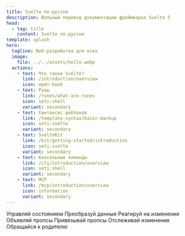 ```yaml
---
title: Svelte по-русски
description: Вольный перевод документации фреймворка Svelte 5
head:
  - tag: title
    content: Svelte по-русски
template: splash
hero:
  tagline: Веб-разработка для всех
  image:
    file: ../../assets/hello.webp
  actions:
    - text: Что такое Svelte?
      link: /introduction/overview
      icon: open-book
    - text: Руны
      link: /runes/what-are-runes
      icon: seti:shell
      variant: secondary
    - text: Синтаксис шаблонов
      link: /template-syntax/basic-markup
      icon: seti:svelte
      variant: secondary
    - text: SvelteKit
      link: /kit/getting-started/introduction
      icon: seti:svelte
      variant: secondary
    - text: Консольные команды
      link: /cli/introduction/overview
      icon: seti:shell
      variant: secondary
    - text: MCP
      link: /mcp/introduction/overview
      icon: information
      variant: secondary
---
```



<CardGrid stagger>
  <Card title="$state" icon="pencil">
    Управляй состоянием
  </Card>
  <Card title="$derived" icon="add-document">
    Преобразуй данные
  </Card>
  <Card title="$effect" icon="setting">
    Реагируй на изменения
  </Card>
  <Card title="$props" icon="seti:json">
    Объявляй пропсы
  </Card>
  <Card title="$bindable" icon="comment">
    Привязывай пропсы
  </Card>
  <Card title="$inspect" icon="document">
    Отслеживай изменения
  </Card>
  <Card title="$host" icon="up-caret">
    Обращайся к родителю
  </Card>
</CardGrid>
